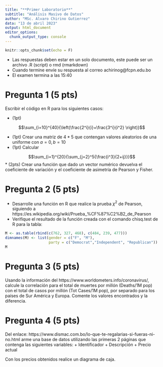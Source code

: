 ```yaml
---
title: "**Primer Laboratorio**"
subtitle: "Análisis Masivo de Datos"
author: "MSc. Alvaro Chirino Gutierrez"
data: "13 de abril 2023"
output: html_document
editor_options: 
  chunk_output_type: console
---
```


```r
knitr::opts_chunk$set(echo = F)
```

  + Las respuestas deben estar en un solo documento, este puede ser un archivo .R (script) o rmd (rmarkdown)
  + Cuando termine envíe su respuesta al correo achirinog@fcpn.edu.bo
  + El examen termina a las 15:40

# Pregunta 1 (5 pts)

Escribir el código en R para los siguientes casos:

  * (1pt) 

$$\sum_{i=10}^{40}{\left(\frac{2^i}{i}+\frac{3^i}{i^2} \right)}$$

  * (1pt) Crear una matriz de $4*5$ que contengan valores aleatorios de una uniforme con $a=0, b=10$
  * (1pt) Calcular     

$$\sum_{i=1}^{20}{\sum_{j=2}^5{\frac{i^3}{2+ij}}}$$
  * (2pts) Crear una función que dado un vector numérico devuelva el coeficiente de variación y el coeficiente de asimetría de Pearson y Fisher.

# Pregunta 2 (5 pts)

 * Desarrolle una función en R que realice la prueba $\chi^2$ de Pearson, siguiendo a https://es.wikipedia.org/wiki/Prueba_%CF%87%C2%B2_de_Pearson
  * Verifique el resultado de la función creada con el comando  chisq.test de R para la tabla: 
  
```r
M <- as.table(rbind(c(762, 327, 468), c(484, 239, 477)))
dimnames(M) <- list(gender = c("F", "M"),
                    party = c("Democrat","Independent", "Republican"))
M
```

# Pregunta 3 (5 pts)

Usando la información del https://www.worldometers.info/coronavirus/, calcule la correlación para el total de muertes por millón (Deaths/1M pop) con el total de casos por millón (Tot Cases/1M pop), por separado para los países de Sur América y Europa. Comente los valores encontrados y la diferencia. 

# Pregunta 4 (5 pts)

Del enlace: https://www.dismac.com.bo/lo-que-te-regalarias-si-fueras-ni-no.html arme una base de datos utilizando las primeras 2 páginas que contenga las siguientes variables:
  + Identificador 
  + Descripción
  + Precio actual

Con los precios obtenidos realice un diagrama de caja. 
